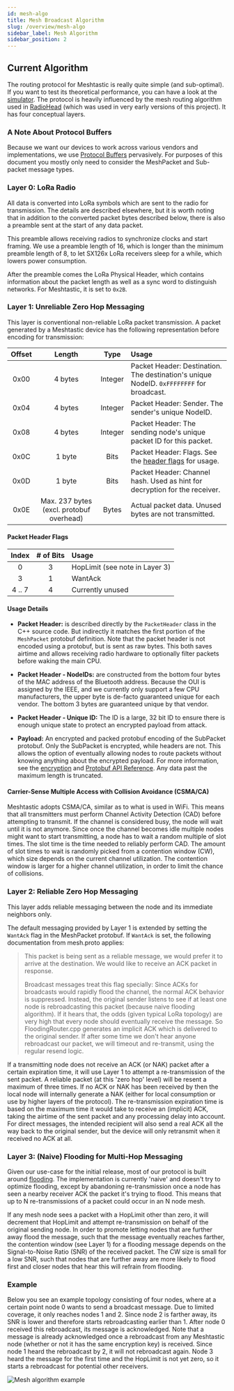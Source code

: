 ```yaml
---
id: mesh-algo
title: Mesh Broadcast Algorithm
slug: /overview/mesh-algo
sidebar_label: Mesh Algorithm
sidebar_position: 2
---
```


## Current Algorithm

The routing protocol for Meshtastic is really quite simple (and sub-optimal). If you want to test its theoretical performance, you can have a look at the [simulator](https://github.com/GUVWAF/Meshtasticator). The protocol is heavily influenced by the mesh routing algorithm used in [RadioHead](https://www.airspayce.com/mikem/arduino/RadioHead) (which was used in very early versions of this project). It has four conceptual layers.

### A Note About Protocol Buffers

Because we want our devices to work across various vendors and implementations, we use [Protocol Buffers](https://github.com/meshtastic/protobufs) pervasively. For purposes of this document you mostly only
need to consider the MeshPacket and Sub-packet message types.

### Layer 0: LoRa Radio

All data is converted into LoRa symbols which are sent to the radio for transmission. The details are described elsewhere, but it is worth noting that in addition to the converted packet bytes described below, there is also a preamble sent at the start of any data packet.

This preamble allows receiving radios to synchronize clocks and start framing. We use a preamble length of 16, which is longer than the minimum preamble length of 8, to let SX126x LoRa receivers sleep for a while, which lowers power consumption.

After the preamble comes the LoRa Physical Header, which contains information about the packet length as well as a sync word to distinguish networks. For Meshtastic, it is set to `0x2B`.

### Layer 1: Unreliable Zero Hop Messaging

This layer is conventional non-reliable LoRa packet transmission. A packet generated by a Meshtastic device has the following representation before encoding for transmission:

| Offset |                  Length                  |  Type   | Usage                                                                                    |
| :----: | :--------------------------------------: | :-----: | :--------------------------------------------------------------------------------------- |
|  0x00  |                 4 bytes                  | Integer | Packet Header: Destination. The destination's unique NodeID. `0xFFFFFFFF` for broadcast. |
|  0x04  |                 4 bytes                  | Integer | Packet Header: Sender. The sender's unique NodeID.                                       |
|  0x08  |                 4 bytes                  | Integer | Packet Header: The sending node's unique packet ID for this packet.                      |
|  0x0C  |                  1 byte                  |  Bits   | Packet Header: Flags. See the [header flags](#packet-header-flags) for usage.            |
|  0x0D  |                  1 byte                  |  Bits   | Packet Header: Channel hash. Used as hint for decryption for the receiver.               |
|  0x0E  | Max. 237 bytes (excl. protobuf overhead) |  Bytes  | Actual packet data. Unused bytes are not transmitted.                                    |

#### Packet Header Flags

| Index  | # of Bits | Usage                          |
| :----: | :-------: | :----------------------------- |
|   0    |     3     | HopLimit (see note in Layer 3) |
|   3    |     1     | WantAck                        |
| 4 .. 7 |     4     | Currently unused               |

#### Usage Details

- **Packet Header:** is described directly by the `PacketHeader` class in the C++ source code. But indirectly it matches the first portion of the `MeshPacket` protobuf definition. Note that the packet header is not encoded using a protobuf, but is sent as raw bytes. This both saves airtime and allows receiving radio hardware to optionally filter packets before waking the main CPU.

- **Packet Header - NodeIDs:** are constructed from the bottom four bytes of the MAC address of the Bluetooth address. Because the OUI is assigned by the IEEE, and we currently only support a few CPU manufacturers, the upper byte is de-facto guaranteed unique for each vendor. The bottom 3 bytes are guaranteed unique by that vendor.

- **Packet Header - Unique ID:** The ID is a large, 32 bit ID to ensure there is enough unique state to protect an encrypted payload from attack.

- **Payload:** An encrypted and packed protobuf encoding of the SubPacket protobuf. Only the SubPacket is encrypted, while headers are not. This allows the option of eventually allowing nodes to route packets without knowing anything about the encrypted payload. For more information, see the [encryption](/docs/overview/encryption) and [Protobuf API Reference](https://buf.build/meshtastic/protobufs/). Any data past the maximum length is truncated.

#### Carrier-Sense Multiple Access with Collision Avoidance (CSMA/CA)

Meshtastic adopts CSMA/CA, similar as to what is used in WiFi. This means that all transmitters must perform Channel Activity Detection (CAD) before attempting to transmit. If the channel is considered busy, the node will wait until it is not anymore. Since once the channel becomes idle multiple nodes might want to start transmitting, a node has to wait a random multiple of slot times. The slot time is the time needed to reliably perform CAD. The amount of slot times to wait is randomly picked from a contention window (CW), which size depends on the current channel utilization. The contention window is larger for a higher channel utilization, in order to limit the chance of collisions.

### Layer 2: Reliable Zero Hop Messaging

This layer adds reliable messaging between the node and its immediate neighbors only.

The default messaging provided by Layer 1 is extended by setting the `WantAck` flag in the MeshPacket protobuf. If `WantAck` is set, the following documentation from mesh.proto applies:

> This packet is being sent as a reliable message, we would prefer it to arrive at the destination. We would like to receive an ACK packet in response.
>
> Broadcast messages treat this flag specially: Since ACKs for broadcasts would rapidly flood the channel, the normal ACK behavior is suppressed. Instead, the original sender listens to see if at least one node is rebroadcasting this
> packet (because naive flooding algorithm). If it hears that, the odds (given typical LoRa topology) are very high that every node should eventually receive the message. So FloodingRouter.cpp generates an implicit ACK which is delivered to the original sender. If after some time we don't hear anyone rebroadcast our packet, we will timeout and re-transmit, using the regular resend logic.

If a transmitting node does not receive an ACK (or NAK) packet after a certain expiration time, it will use Layer 1 to attempt a re-transmission of the sent packet. A reliable packet (at this 'zero hop' level) will be resent a maximum of three times. If no ACK or NAK has been received by then the local node will internally generate a NAK (either for local consumption or use by higher layers of the protocol). The re-transmission expiration time is based on the maximum time it would take to receive an (implicit) ACK, taking the airtime of the sent packet and any processing delay into account.
For direct messages, the intended recipient will also send a real ACK all the way back to the original sender, but the device will only retransmit when it received no ACK at all.

### Layer 3: (Naive) Flooding for Multi-Hop Messaging

Given our use-case for the initial release, most of our protocol is built around [flooding](<https://en.wikipedia.org/wiki/Flooding_(computer_networking)>). The implementation is currently 'naive' and doesn't try to optimize flooding, except by abandoning re-transmission once a node has seen a nearby receiver ACK the packet it's trying to flood. This means that up to N re-transmissions of a packet could occur in an N node mesh.

If any mesh node sees a packet with a HopLimit other than zero, it will decrement that HopLimit and attempt re-transmission on behalf of the original sending node. In order to promote letting nodes that are further away flood the message, such that the message eventually reaches farther, the contention window (see Layer 1) for a flooding message depends on the Signal-to-Noise Ratio (SNR) of the received packet. The CW size is small for a low SNR, such that nodes that are further away are more likely to flood first and closer nodes that hear this will refrain from flooding.

### Example

Below you see an example topology consisting of four nodes, where at a certain point node 0 wants to send a broadcast message.
Due to limited coverage, it only reaches nodes 1 and 2. Since node 2 is farther away, its SNR is lower and therefore starts rebroadcasting earlier than 1.
After node 0 received this rebroadcast, its message is acknowledged. Note that a message is already acknowledged once a rebroadcast from any Meshtastic node (whether or not it has the same encryption key) is received.
Since node 1 heard the rebroadcast by 2, it will not rebroadcast again. Node 3 heard the message for the first time and the HopLimit is not yet zero, so it starts a rebroadcast for potential other receivers.

![Mesh algorithm example](/img/SNR_based_flooding.png)
